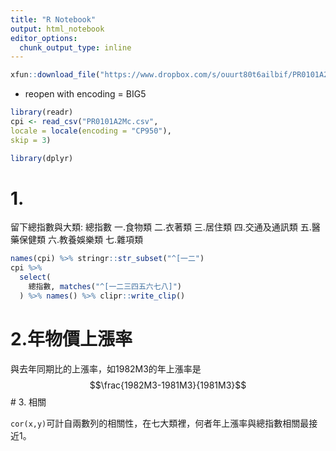 ```yaml
---
title: "R Notebook"
output: html_notebook
editor_options: 
  chunk_output_type: inline
---
```


```r
xfun::download_file("https://www.dropbox.com/s/ouurt80t6ailbif/PR0101A2Mc.csv?dl=1", mode="wb")
```

  * reopen with encoding = BIG5
  
```r
library(readr)
cpi <- read_csv("PR0101A2Mc.csv",
locale = locale(encoding = "CP950"),
skip = 3)

library(dplyr)
```

# 1.
留下總指數與大類:
總指數
一.食物類
二.衣著類
三.居住類
四.交通及通訊類
五.醫藥保健類
六.教養娛樂類
七.雜項類

```r
names(cpi) %>% stringr::str_subset("^[一二")
cpi %>%
  select(
    總指數, matches("^[一二三四五六七八]")
  ) %>% names() %>% clipr::write_clip()
```

# 2.年物價上漲率
與去年同期比的上漲率，如1982M3的年上漲率是
$$\frac{1982M3-1981M3}{1981M3}$$
# 3. 相關

`cor(x,y)`可計自兩數列的相關性，在七大類裡，何者年上漲率與總指數相關最接近1。




